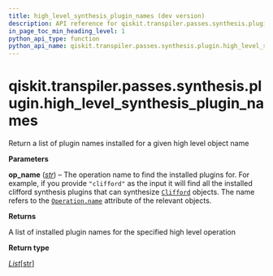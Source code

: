 ```yaml
---
title: high_level_synthesis_plugin_names (dev version)
description: API reference for qiskit.transpiler.passes.synthesis.plugin.high_level_synthesis_plugin_names in the dev version of qiskit
in_page_toc_min_heading_level: 1
python_api_type: function
python_api_name: qiskit.transpiler.passes.synthesis.plugin.high_level_synthesis_plugin_names
---
```


<span id="qiskit-transpiler-passes-synthesis-plugin-high-level-synthesis-plugin-names" />

# qiskit.transpiler.passes.synthesis.plugin.high\_level\_synthesis\_plugin\_names

<Function id="qiskit.transpiler.passes.synthesis.plugin.high_level_synthesis_plugin_names" isDedicatedPage={true} github="https://github.com/Qiskit/qiskit/tree/main/qiskit/transpiler/passes/synthesis/plugin.py#L722-L738" signature="qiskit.transpiler.passes.synthesis.plugin.high_level_synthesis_plugin_names(op_name)">
  Return a list of plugin names installed for a given high level object name

  **Parameters**

  **op\_name** ([*str*](https://docs.python.org/3/library/stdtypes.html#str "(in Python v3.14)")) – The operation name to find the installed plugins for. For example, if you provide `"clifford"` as the input it will find all the installed clifford synthesis plugins that can synthesize [`Clifford`](qiskit.quantum_info.Clifford "qiskit.quantum_info.Clifford") objects. The name refers to the [`Operation.name`](qiskit.circuit.Operation#name "qiskit.circuit.Operation.name") attribute of the relevant objects.

  **Returns**

  A list of installed plugin names for the specified high level operation

  **Return type**

  [*List*](https://docs.python.org/3/library/typing.html#typing.List "(in Python v3.14)")\[[str](https://docs.python.org/3/library/stdtypes.html#str "(in Python v3.14)")]
</Function>

